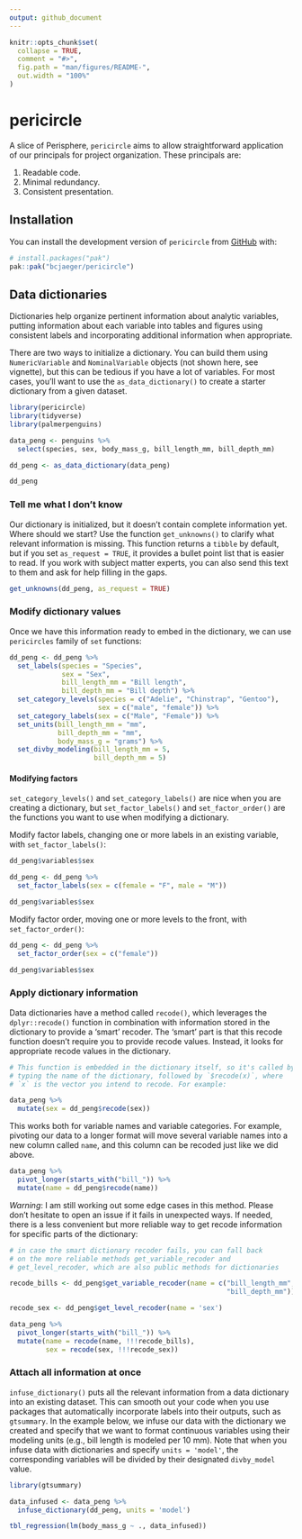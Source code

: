 ```yaml
---
output: github_document
---
```


<!-- README.md is generated from README.Rmd. Please edit that file -->

```r
knitr::opts_chunk$set(
  collapse = TRUE,
  comment = "#>",
  fig.path = "man/figures/README-",
  out.width = "100%"
)
```

# pericircle

<!-- badges: start -->
<!-- badges: end -->

A slice of Perisphere, `pericircle` aims to allow straightforward application of our principals for project organization. These principals are:

1. Readable code.
1. Minimal redundancy.
1. Consistent presentation.

## Installation

You can install the development version of `pericircle` from [GitHub](https://github.com/) with:

``` r
# install.packages("pak")
pak::pak("bcjaeger/pericircle")
```

## Data dictionaries

Dictionaries help organize pertinent information about analytic variables, putting information about each variable into tables and figures using consistent labels and incorporating additional information when appropriate. 

There are two ways to initialize a dictionary. You can build them using `NumericVariable` and `NominalVariable` objects (not shown here, see vignette), but this can be tedious if you have a lot of variables. For most cases, you'll want to use the `as_data_dictionary()` to create a starter dictionary from a given dataset.

```r

library(pericircle)
library(tidyverse)
library(palmerpenguins)

data_peng <- penguins %>% 
  select(species, sex, body_mass_g, bill_length_mm, bill_depth_mm)

dd_peng <- as_data_dictionary(data_peng)

dd_peng

```

### Tell me what I don't know

Our dictionary is initialized, but it doesn't contain complete information yet. Where should we start? Use the function `get_unknowns()` to clarify what relevant information is missing. This function returns a `tibble` by default, but if you set `as_request = TRUE`, it provides a bullet point list that is easier to read. If you work with subject matter experts, you can also send this text to them and ask for help filling in the gaps.

```r
get_unknowns(dd_peng, as_request = TRUE)
```

### Modify dictionary values

Once we have this information ready to embed in the dictionary, we can use `pericircles` family of `set` functions:

```r

dd_peng <- dd_peng %>% 
  set_labels(species = "Species",
             sex = "Sex",
             bill_length_mm = "Bill length",
             bill_depth_mm = "Bill depth") %>% 
  set_category_levels(species = c("Adelie", "Chinstrap", "Gentoo"),
                      sex = c("male", "female")) %>% 
  set_category_labels(sex = c("Male", "Female")) %>% 
  set_units(bill_length_mm = "mm",
            bill_depth_mm = "mm",
            body_mass_g = "grams") %>% 
  set_divby_modeling(bill_length_mm = 5,
                     bill_depth_mm = 5)

```

#### Modifying factors

`set_category_levels()` and `set_category_labels()` are nice when you are creating a dictionary, but `set_factor_labels()` and `set_factor_order()` are the functions you want to use when modifying a dictionary. 

Modify factor labels, changing one or more labels in an existing variable, with `set_factor_labels()`:

```r

dd_peng$variables$sex

dd_peng <- dd_peng %>% 
  set_factor_labels(sex = c(female = "F", male = "M"))

dd_peng$variables$sex

```

Modify factor order, moving one or more levels to the front, with `set_factor_order()`:

```r

dd_peng <- dd_peng %>% 
  set_factor_order(sex = c("female"))

dd_peng$variables$sex

```



### Apply dictionary information

Data dictionaries have a method called `recode()`, which leverages the `dplyr::recode()` function in combination with information stored in the dictionary to provide a 'smart' recoder. The 'smart' part is that this recode function doesn't require you to provide recode values. Instead, it looks for appropriate recode values in the dictionary.

```r

# This function is embedded in the dictionary itself, so it's called by 
# typing the name of the dictionary, followed by `$recode(x)`, where 
# `x` is the vector you intend to recode. For example:

data_peng %>% 
  mutate(sex = dd_peng$recode(sex))

```

This works both for variable names and variable categories. For example, pivoting our data to a longer format will move several variable names into a new column called `name`, and this column can be recoded just like we did above.

```r

data_peng %>% 
  pivot_longer(starts_with("bill_")) %>% 
  mutate(name = dd_peng$recode(name))

```

*Warning*: I am still working out some edge cases in this method. Please don't hesitate to open an issue if it fails in unexpected ways. If needed, there is a less convenient but more reliable way to get recode information for specific parts of the dictionary:

```r

# in case the smart dictionary recoder fails, you can fall back 
# on the more reliable methods get_variable_recoder and 
# get_level_recoder, which are also public methods for dictionaries

recode_bills <- dd_peng$get_variable_recoder(name = c("bill_length_mm",
                                                      "bill_depth_mm"))

recode_sex <- dd_peng$get_level_recoder(name = 'sex')

data_peng %>% 
  pivot_longer(starts_with("bill_")) %>% 
  mutate(name = recode(name, !!!recode_bills),
         sex = recode(sex, !!!recode_sex))

```

### Attach all information at once

`infuse_dictionary()` puts all the relevant information from a data dictionary into an existing dataset. This can smooth out your code when you use packages that automatically incorporate labels into their outputs, such as `gtsummary`. In the example below, we infuse our data with the dictionary we created and specify that we want to format continuous variables using their modeling units (e.g., bill length is modeled per 10 mm). Note that when you infuse data with dictionaries and specify `units = 'model'`, the corresponding variables will be divided by their designated `divby_model` value.

```r

library(gtsummary)

data_infused <- data_peng %>% 
  infuse_dictionary(dd_peng, units = 'model')

tbl_regression(lm(body_mass_g ~ ., data_infused))

```




